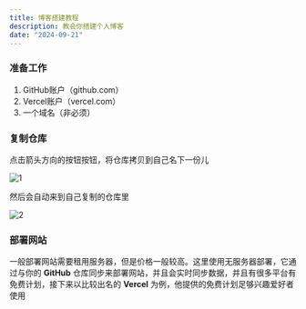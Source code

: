 ```yaml
---
title: 博客搭建教程
description: 教会你搭建个人博客
date: "2024-09-21"
---
```

### 准备工作
1. GitHub账户（github.com）
2. Vercel账户（vercel.com）
3. 一个域名（非必须）

### 复制仓库
点击箭头方向的按钮按钮，将仓库拷贝到自己名下一份儿

![1](https://image.wbr941.us.kg/file/a3955271216bdff2ce8d6-0545fc9f8c432a1ee1.jpg) 

然后会自动来到自己复制的仓库里

![2](https://image.wbr941.us.kg/file/b173a9487174511c16b71-58bc74866cc3615507.jpg)

### 部署网站
一般部署网站需要租用服务器，但是价格一般较高。这里使用无服务器部署，它通过与你的 **GitHub** 仓库同步来部署网站，并且会实时同步数据，并且有很多平台有免费计划，接下来以比较出名的 **Vercel** 为例，他提供的免费计划足够兴趣爱好者使用
